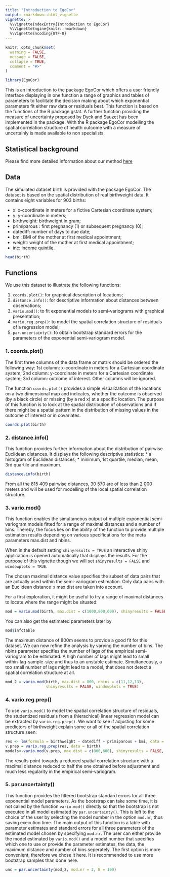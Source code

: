 ```yaml
---
title: "Introduction to EgoCor"
output: rmarkdown::html_vignette
vignette: >
  %\VignetteIndexEntry{Introduction to EgoCor}
  %\VignetteEngine{knitr::rmarkdown}
  %\VignetteEncoding{UTF-8}
---
```


```r
knitr::opts_chunk$set(
  warning = FALSE,
  message = FALSE,
  collapse = TRUE,
  comment = "#>"
)
```

```r
library(EgoCor)
```

This is an introduction to the package EgoCor which offers a user friendly interface displaying in one function a range of graphics and tables of parameters to facilitate the decision making about which exponential parameters fit either raw data or residuals best. This function is based on the functions of the R package gstat. A further function providing the measure of uncertainty proposed by Dyck and Sauzet has been implemented in the package.
With the R package EgoCor modelling the spatial correlation structure of health outcome with a measure of uncertainly is made available to non specialists.

## Statistical background

Please find more detailed information about our method [here](https://arxiv.org/abs/2202.05752)

## Data

The simulated dataset birth is provided with the package EgoCor. The dataset is based on the spatial distribution of real birthweight data. It contains eight variables for 903 births:

* x: x-coordinate in meters for a fictive Cartesian coordinate system; 
* y: y-coordinate in meters;
* birthweight: birthweight in gram;
* primiparous : first pregnancy (1) or subsequent pregnancy (0);
* datediff: number of days to due date;
* bmi: BMI of the mother at first medical appointment;
* weight: weight of the mother at first medical appointment; 
* inc: income quintile.

```r
head(birth)
```


## Functions

We use this dataset to illustrate the following functions:

1. `coords.plot()`: for graphical description of locations;
2. `distance.info()`: for descriptive information about distances between observations;
3. `vario.mod()`: to fit exponential models to semi-variograms with graphical presentation;
4. `vario.reg.prep()`: to model the spatial correlation structure of residuals of a regression model;
5. `par.uncertainty()`: to obtain bootstrap standard errors for the parameters of the exponential semi-variogram model.


### 1. coords.plot()

The first three columns of the data frame or matrix should be ordered the following way:
1st column: x-coordinate in meters for a Cartesian coordinate system; 2nd column: y-coordinate in meters for a Cartesian coordinate system; 3rd column: outcome of interest. Other columns will be ignored.

The function `coords.plot()` provides a simple visualization of the locations on a two dimensional map and indicates, whether the outcome is observed (by a black circle) or missing (by a red x) at a specific location.
The purpose of this function is to look at the spatial distribution of observations and if there might be a spatial pattern in the distribution of missing values in the outcome of interest or in covariates.

```r
coords.plot(birth)
```

### 2. distance.info()

This function provides further information about the distribution of pairwise Euclidean distances. It displays the following descriptive statistics:
* a histogram of Euclidean distances;
* minimum, 1st quartile, median, mean, 3rd quartile and maximum.

```r
distance.info(birth)
```
From all the 815 409 pairwise distances, 30 570 are of less than 2 000 meters and will be used for modelling of the local spatial correlation structure.

### 3. vario.mod()

This function enables the simultaneous output of multiple exponential semi-variogram models fitted for a range of maximal distances and a number of bins. Thereby, the focus lies on the ability of the function to provide multiple estimation results depending on various specifications for the meta parameters max.dist and nbins.

When in the default setting `shinyresults = TRUE` an interactive shiny application is opened automatically that displays the results. For the purpose of this vignette though we will set `shinyresults = FALSE` and `windowplots = TRUE`.

The chosen maximal distance value specifies the subset of data pairs that are actually used within the semi-variogram estimation. Only data pairs with an Euclidean distance ≤ max.dist are taken into account.

For a first exploration, it might be useful to try a range of maximal distances to locate where the range might be situated:

```r
mod = vario.mod(birth, max.dist = c(1000,800,600), shinyresults = FALSE, windowplots = TRUE)
```
You can also get the estimated parameters later by
```r
mod$infotable
```
The maximum distance of 800m seems to provide a good fit for this dataset. We can now refine the analysis by varying the number of bins.
The nbins parameter specifies the number of lags of the empirical semi-variogram to be estimated. A high number of lags might lead to small within-lag-sample-size and thus to an unstable estimate. Simultaneously, a too small number of lags might lead to a model, that does not detect a spatial correlation structure at all.

```r
mod_2 = vario.mod(birth, max.dist = 800, nbins = c(11,12,13), 
                  shinyresults = FALSE, windowplots = TRUE)
```

### 4. vario.reg.prep()

To use `vario.mod()` to model the spatial correlation structure of residuals, the studentized residuals from a (hierachical) linear regression model can be extracted by `vario.reg.prep()`.
We want to see if adjusting for some predictors of birthweight explain some or all of the spatial correlation structure seen:

```r
res <- lm(formula = birthweight ~ datediff + primiparous + bmi, data = birth)
v.prep = vario.reg.prep(res, data = birth)
models<-vario.mod(v.prep, max.dist = c(800,600), shinyresults = FALSE, windowplots = TRUE)
```

The results point towards a reduced spatial correlation structure with a maximal distance reduced to half the one obtained before adjustment and much less regularity in the empirical semi-variogram.

### 5. par.uncertainty()

This function provides the filtered bootstrap standard errors for all three exponential model parameters. As the bootstrap can take some time, it is not called by the function `vario.mod()` directly so that the bootstrap is not executed in all model estimated by `par.uncertainty()`. This is left to the choice of the user by selecting the model number in the option `mod.nr`, thus saving execution time.
The main output of this function is a table with parameter estimates and standard errors for all three parameters of the estimated model chosen by specifying `mod.nr`.
The user can either provide the model estimated by `vario.mod()` and a model number that specifies which one to use or provide the parameter estimates, the data, the maximum distance and number of bins seperately. The first option is more convenient, therefore we chose it here.
It is recommended to use more bootstrap samples than done here.

```r
unc = par.uncertainty(mod_2, mod.nr = 2, B = 100)
```


